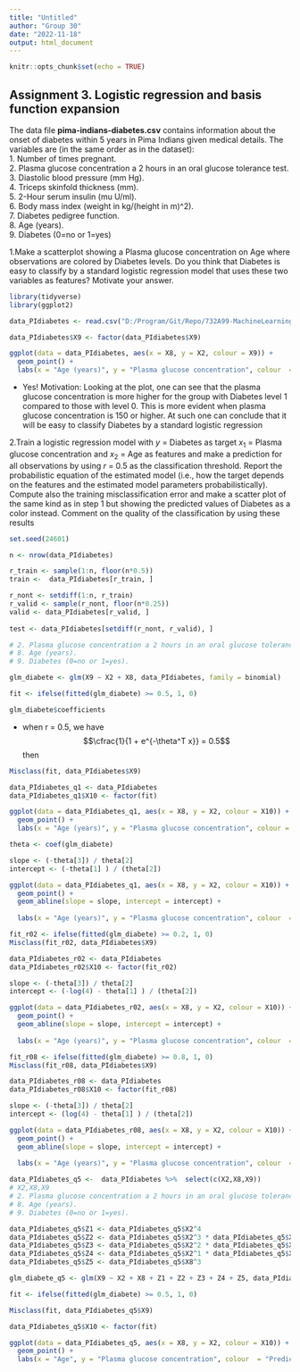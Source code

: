 ```yaml
---
title: "Untitled"
author: "Group 30"
date: "2022-11-18"
output: html_document
---
```


```r
knitr::opts_chunk$set(echo = TRUE)
```

## Assignment 3. Logistic regression and basis function expansion
The data file **pima-indians-diabetes.csv** contains information about the onset of
diabetes within 5 years in Pima Indians given medical details. The variables are (in
the same order as in the dataset):  
1. Number of times pregnant.  
2. Plasma glucose concentration a 2 hours in an oral glucose tolerance test.  
3. Diastolic blood pressure (mm Hg).  
4. Triceps skinfold thickness (mm).  
5. 2-Hour serum insulin (mu U/ml).  
6. Body mass index (weight in kg/(height in m)^2).  
7. Diabetes pedigree function.  
8. Age (years).  
9. Diabetes (0=no or 1=yes)  

1.Make a scatterplot showing a Plasma glucose concentration on Age where
observations are colored by Diabetes levels. Do you think that Diabetes is easy
to classify by a standard logistic regression model that uses these two variables as
features? Motivate your answer.  


```r
library(tidyverse)
library(ggplot2)

```
```r

data_PIdiabetes <- read.csv("D:/Program/Git/Repo/732A99-MachineLearning/lab01/Assignment3/pima-indians-diabetes.csv", col.names = c(1:9))

data_PIdiabetes$X9 <- factor(data_PIdiabetes$X9)

ggplot(data = data_PIdiabetes, aes(x = X8, y = X2, colour = X9)) + 
  geom_point() + 
  labs(x = "Age (years)", y = "Plasma glucose concentration", colour  = "Diabetes (0=no or 1=yes)" )

```

- Yes! Motivation: Looking at the plot, one can see that the plasma glucose concentration
is more higher for the group with Diabetes level 1 compared to those with level 0.
This is more evident when plasma glucose concentration is 150 or higher.
At such one can conclude that it will be easy
to classify Diabetes by a standard logistic regression

2.Train a logistic regression model with $y$ = Diabetes as target $x_1$ = Plasma glucose
concentration and $x_2$ = Age as features and make a prediction for all observations
by using $r$ = 0.5 as the classification threshold. Report the probabilistic equation
of the estimated model (i.e., how the target depends on the features and the
estimated model parameters probabilistically). Compute also the training
misclassification error and make a scatter plot of the same kind as in step 1 but
showing the predicted values of Diabetes as a color instead. Comment on the
quality of the classification by using these results

```r
set.seed(24601)

n <- nrow(data_PIdiabetes)

r_train <- sample(1:n, floor(n*0.5))
train <-  data_PIdiabetes[r_train, ]

r_nont <- setdiff(1:n, r_train)
r_valid <- sample(r_nont, floor(n*0.25))
valid <- data_PIdiabetes[r_valid, ]
 
test <- data_PIdiabetes[setdiff(r_nont, r_valid), ]

```

```r
# 2. Plasma glucose concentration a 2 hours in an oral glucose tolerance test.
# 8. Age (years).
# 9. Diabetes (0=no or 1=yes).

glm_diabete <- glm(X9 ~ X2 + X8, data_PIdiabetes, family = binomial)

fit <- ifelse(fitted(glm_diabete) >= 0.5, 1, 0)

```

```r
glm_diabete$coefficients
```

- when r = 0.5, we have
$$\cfrac{1}{1 + e^{-\theta^T x}} = 0.5$$
then

```r

Misclass(fit, data_PIdiabetes$X9)

data_PIdiabetes_q1 <- data_PIdiabetes
data_PIdiabetes_q1$X10 <- factor(fit)

ggplot(data = data_PIdiabetes_q1, aes(x = X8, y = X2, colour = X10)) + 
  geom_point() + 
  labs(x = "Age (years)", y = "Plasma glucose concentration", colour = "Predicted Diabetes (0=no or 1=yes)" )


```

```r
theta <- coef(glm_diabete)

slope <- (-theta[3]) / theta[2]
intercept <- (-theta[1] ) / (theta[2]) 

ggplot(data = data_PIdiabetes_q1, aes(x = X8, y = X2, colour = X10)) + 
  geom_point() + 
  geom_abline(slope = slope, intercept = intercept) +
  
  labs(x = "Age (years)", y = "Plasma glucose concentration", colour  = "Predicted Diabetes (0=no or 1=yes)" )


```
```r
fit_r02 <- ifelse(fitted(glm_diabete) >= 0.2, 1, 0)
Misclass(fit_r02, data_PIdiabetes$X9)

data_PIdiabetes_r02 <- data_PIdiabetes
data_PIdiabetes_r02$X10 <- factor(fit_r02)

slope <- (-theta[3]) / theta[2]
intercept <- (-log(4) - theta[1] ) / (theta[2]) 

ggplot(data = data_PIdiabetes_r02, aes(x = X8, y = X2, colour = X10)) + 
  geom_point() + 
  geom_abline(slope = slope, intercept = intercept) +
  
  labs(x = "Age (years)", y = "Plasma glucose concentration", colour  = "Predicted Diabetes (0=no or 1=yes)" )

```
```r

fit_r08 <- ifelse(fitted(glm_diabete) >= 0.8, 1, 0)
Misclass(fit_r08, data_PIdiabetes$X9)

data_PIdiabetes_r08 <- data_PIdiabetes
data_PIdiabetes_r08$X10 <- factor(fit_r08)

slope <- (-theta[3]) / theta[2]
intercept <- (log(4) - theta[1] ) / (theta[2]) 

ggplot(data = data_PIdiabetes_r08, aes(x = X8, y = X2, colour = X10)) + 
  geom_point() + 
  geom_abline(slope = slope, intercept = intercept) +
  
  labs(x = "Age (years)", y = "Plasma glucose concentration", colour  = "Predicted Diabetes (0=no or 1=yes)" )


```

```r
data_PIdiabetes_q5 <-  data_PIdiabetes %>%  select(c(X2,X8,X9))
# X2,X8,X9
# 2. Plasma glucose concentration a 2 hours in an oral glucose tolerance test.
# 8. Age (years).
# 9. Diabetes (0=no or 1=yes).

data_PIdiabetes_q5$Z1 <- data_PIdiabetes_q5$X2^4
data_PIdiabetes_q5$Z2 <- data_PIdiabetes_q5$X2^3 * data_PIdiabetes_q5$X8^1
data_PIdiabetes_q5$Z3 <- data_PIdiabetes_q5$X2^2 * data_PIdiabetes_q5$X8^2
data_PIdiabetes_q5$Z4 <- data_PIdiabetes_q5$X2^1 * data_PIdiabetes_q5$X8^3
data_PIdiabetes_q5$Z5 <- data_PIdiabetes_q5$X8^3

glm_diabete_q5 <- glm(X9 ~ X2 + X8 + Z1 + Z2 + Z3 + Z4 + Z5, data_PIdiabetes_q5, family = binomial)

fit <- ifelse(fitted(glm_diabete) >= 0.5, 1, 0)

Misclass(fit, data_PIdiabetes_q5$X9)

data_PIdiabetes_q5$X10 <- factor(fit)

ggplot(data = data_PIdiabetes_q5, aes(x = X8, y = X2, colour = X10)) +
  geom_point() +
  labs(x = "Age", y = "Plasma glucose concentration", colour  = "Predicted Diabetes (0=no or 1=yes)")

```

